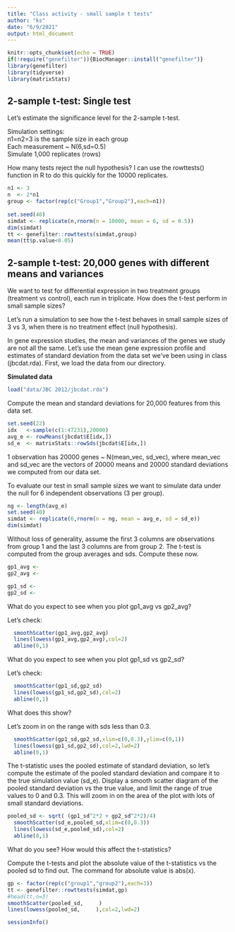 ```yaml
---
title: "Class activity - small sample t tests"
author: "ks"
date: "6/9/2021"
output: html_document
---
```


```r
knitr::opts_chunk$set(echo = TRUE)
if(!require("genefilter")){BiocManager::install("genefilter")} 
library(genefilter)
library(tidyverse)
library(matrixStats)
```

## 2-sample t-test: Single test

Let's estimate the significance level for the 2-sample t-test.  

Simulation settings:  
n1=n2=3 is the sample size in each group  
Each measurement ~ N(6,sd=0.5)  
Simulate 1,000 replicates (rows)

How many tests reject the null hypothesis?  I can use the rowttests() function in R to do this quickly for the 10000 replicates.

```r
n1 <- 3
n  <- 2*n1
group <- factor(rep(c("Group1","Group2"),each=n1))
                
set.seed(40)
simdat <- replicate(n,rnorm(n = 10000, mean = 6, sd = 0.5))
dim(simdat)
tt <- genefilter::rowttests(simdat,group)
mean(tt$p.value<0.05)
```



## 2-sample t-test: 20,000 genes with different means and variances

We want to test for differential expression in two treatment groups (treatment vs control), each run in triplicate. How does the t-test perform in small sample sizes?

Let's run a simulation to see how the t-test behaves in small sample sizes of 3 vs 3, when there is no treatment effect (null hypothesis).  

In gene expression studies, the mean and variances of the genes we study are not all the same. Let's use the mean gene expression profile and estimates of standard deviation from the data set we've been using in class (jbcdat.rda). First, we load the data from our directory.

**Simulated data**

```r
load("data/JBC 2012/jbcdat.rda")
```

Compute the mean and standard deviations for 20,000 features from this data set. 

```r
set.seed(22)
idx   <-sample(c(1:47231),20000)
avg_e <- rowMeans(jbcdat$E[idx,])
sd_e  <- matrixStats::rowSds(jbcdat$E[idx,])
```

1 observation has 20000 genes ~ N(mean_vec, sd_vec), where mean_vec and sd_vec are the vectors of 20000 means and 20000 standard deviations we computed from our data set. 

To evaluate our test in small sample sizes we want to simulate data under the null for 6 independent observations (3 per group).  

```r
ng <- length(avg_e)
set.seed(40)
simdat <- replicate(6,rnorm(n = ng, mean = avg_e, sd = sd_e))
dim(simdat)
```


Without loss of generality, assume the first 3 columns are observations from group 1 and the last 3 columns are from group 2. The t-test is computed from the group averages and sds. Compute these now.
```r
gp1_avg <- 
gp2_avg <- 

gp1_sd <- 
gp2_sd <- 
```

What do you expect to see when you plot gp1_avg vs gp2_avg?

Let's check:
```r
  smoothScatter(gp1_avg,gp2_avg)
  lines(lowess(gp1_avg,gp2_avg),col=2)
  abline(0,1)
```

What do you expect to see when you plot gp1_sd vs gp2_sd?

Let's check:
```r
  smoothScatter(gp1_sd,gp2_sd)
  lines(lowess(gp1_sd,gp2_sd),col=2)
  abline(0,1)
```

What does this show?  

Let's zoom in on the range with sds less than 0.3. 
```r
  smoothScatter(gp1_sd,gp2_sd,xlim=c(0,0.3),ylim=c(0,1))
  lines(lowess(gp1_sd,gp2_sd),col=2,lwd=2)
  abline(0,1)
```

The t-statistic uses the pooled estimate of standard deviation, so let's compute the estimate of the pooled standard deviation and compare it to the true simulation value (sd_e). 
Display a smooth scatter diagram of the pooled standard deviation vs the true value, and limit the range of true values to 0 and 0.3. This will zoom in on the area of the plot with lots of small standard deviations.
```r
pooled_sd <- sqrt( (gp1_sd^2*2 + gp2_sd^2*2)/4)
  smoothScatter(sd_e,pooled_sd,xlim=c(0,0.3))
  lines(lowess(sd_e,pooled_sd),col=2)
  abline(0,1)
```

What do you see? How would this affect the t-statistics?

Compute the t-tests and plot the absolute value of the t-statistics vs the pooled sd to find out.  The command for absolute value is abs(x).
```r
gp <- factor(rep(c("group1","group2"),each=3))
tt <- genefilter::rowttests(simdat,gp)
#head(tt,n=3)
smoothScatter(pooled_sd,     )
lines(lowess(pooled_sd,     ),col=2,lwd=2)
```

```r
sessionInfo()
```

